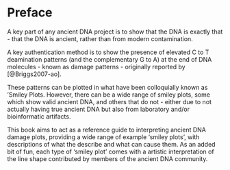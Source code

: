 # Preface {.unnumbered}

A key part of any ancient DNA project is to show that the DNA is exactly that - that the DNA is ancient, rather than from modern contamination.

A key authentication method is to show the presence of elevated C to T deamination patterns (and the complementary G to A) at the end of DNA molecules - known as damage patterns - originally reported by [@Briggs2007-ao]. 

These patterns can be plotted in what have been colloquially known as 'Smiley Plots. However, there can be a wide range of smiley plots, some which show valid ancient DNA, and others that do not - either due to not actually having true ancient DNA but also from laboratory and/or bioinformatic artifacts.

This book aims to act as a reference guide to interpreting ancient DNA damage plots, providing a wide range of example 'smiley plots', with descriptions of what the describe and what can cause them. As an added bit of fun, each type of 'smiley plot' comes with a artistic interpretation of the line shape contributed by members of the ancient DNA community.